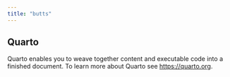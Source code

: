 ```yaml
---
title: "butts"
---
```


## Quarto

Quarto enables you to weave together content and executable code into a finished document. To learn more about Quarto see <https://quarto.org>.
